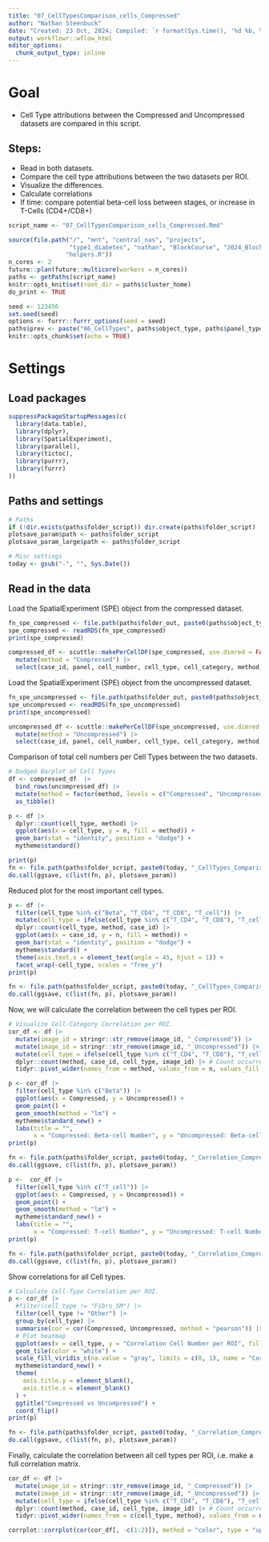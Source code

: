 ```yaml
---
title: "07_CellTypesComparison_cells_Compressed"
author: "Nathan Steenbuck"
date: "Created: 23 Oct, 2024; Compiled: `r format(Sys.time(), '%d %b, %')`"
output: workflowr::wflow_html
editor_options:
  chunk_output_type: inline
---
```



# **Goal**

- Cell Type attributions between the Compressed and Uncompressed datasets are compared in this script.

## Steps:
- Read in both datasets.
- Compare the cell type attributions between the two datasets per ROI.
- Visualize the differences.
- Calculate correlations
- If time: compare potential beta-cell loss between stages, or increase in T-Cells (CD4+/CD8+)


```r
script_name <- "07_CellTypesComparison_cells_Compressed.Rmd"

source(file.path("/", "mnt", "central_nas", "projects", 
                 "type1_diabetes", "nathan", "BlockCourse", "2024_BlockCourse", "T1D_analysis", 
                "helpers.R"))
n_cores <- 2
future::plan(future::multicore(workers = n_cores))
paths <- getPaths(script_name)
knitr::opts_knit$set(root_dir = paths$cluster_home)
do_print <- TRUE

seed <- 123456
set.seed(seed)
options <- furrr::furrr_options(seed = seed)
paths$prev <- paste("06_CellTypes", paths$object_type, paths$panel_type, sep = "_")
knitr::opts_chunk$set(echo = TRUE)
```

# **Settings**

## Load packages

```r
suppressPackageStartupMessages(c(
  library(data.table),
  library(dplyr),
  library(SpatialExperiment),
  library(parallel),
  library(tictoc),
  library(purrr),
  library(furrr)
))
```

## Paths and settings

```r
# Paths
if (!dir.exists(paths$folder_script)) dir.create(paths$folder_script)
plotsave_param$path <- paths$folder_script
plotsave_param_large$path <- paths$folder_script

# Misc settings
today <- gsub("-", "", Sys.Date())
```

##  Read in the data

Load the SpatialExperiment (SPE) object from the compressed dataset.

```r
fn_spe_compressed <- file.path(paths$folder_out, paste0(paths$object_type, "_", "Compressed.rds"))
spe_compressed <- readRDS(fn_spe_compressed)
print(spe_compressed)

compressed_df <- scuttle::makePerCellDF(spe_compressed, use.dimred = FALSE) |> 
  mutate(method = "Compressed") |> 
  select(case_id, panel, cell_number, cell_type, cell_category, method, image_id)
```

Load the SpatialExperiment (SPE) object from the uncompressed dataset.

```r
fn_spe_uncompressed <- file.path(paths$folder_out, paste0(paths$object_type, "_", "Uncompressedsce.rds"))
spe_uncompressed <- readRDS(fn_spe_uncompressed)
print(spe_uncompressed)

uncompressed_df <- scuttle::makePerCellDF(spe_uncompressed, use.dimred = FALSE) |> 
  mutate(method = "Uncompressed") |> 
  select(case_id, panel, cell_number, cell_type, cell_category, method, image_id)
```

Comparison of total cell numbers per Cell Types between the two datasets.

```r
# Dodged Barplot of Cell Types
df <- compressed_df  |> 
  bind_rows(uncompressed_df) |> 
  mutate(method = factor(method, levels = c("Compressed", "Uncompressed"))) |> 
  as_tibble()

p <- df |> 
  dplyr::count(cell_type, method) |>
  ggplot(aes(x = cell_type, y = n, fill = method)) +
  geom_bar(stat = "identity", position = "dodge") +
  mytheme$standard()

print(p)
fn <- file.path(paths$folder_script, paste0(today, "_CellTypes_Comparison_Compressed_Uncompressed", ".png"))
do.call(ggsave, c(list(fn, p), plotsave_param))
```

Reduced plot for the most important cell types.
```r
p <- df |> 
  filter(cell_type %in% c("Beta", "T_CD4", "T_CD8", "T_cell")) |> 
  mutate(cell_type = ifelse(cell_type %in% c("T_CD4", "T_CD8"), "T_cell", cell_type)) |>
  dplyr::count(cell_type, method, case_id) |>
  ggplot(aes(x = case_id, y = n, fill = method)) +
  geom_bar(stat = "identity", position = "dodge") +
  mytheme$standard() +
  theme(axis.text.x = element_text(angle = 45, hjust = 1)) + 
  facet_wrap(~cell_type, scales = "free_y")
print(p)

fn <- file.path(paths$folder_script, paste0(today, "_CellTypes_Comparison_Compressed_Uncompressed_Reduced", ".png"))
do.call(ggsave, c(list(fn, p), plotsave_param))
```

Now, we will calculate the correlation between the cell types per ROI.

```r
# Visualize Cell-Category Correlation per ROI.
cor_df <- df |> 
  mutate(image_id = stringr::str_remove(image_id, "_Compressed")) |> 
  mutate(image_id = stringr::str_remove(image_id, "_Uncompressed")) |>
  mutate(cell_type = ifelse(cell_type %in% c("T_CD4", "T_CD8"), "T_cell", cell_type)) |>
  dplyr::count(method, case_id, cell_type, image_id) |> # Count occurrences
  tidyr::pivot_wider(names_from = method, values_from = n, values_fill = 0)

p <- cor_df |> 
  filter(cell_type %in% c("Beta")) |> 
  ggplot(aes(x = Compressed, y = Uncompressed)) +
  geom_point() +
  geom_smooth(method = "lm") +
  mytheme$standard_new() +
  labs(title = "",
       x = "Compressed: Beta-cell Number", y = "Uncompressed: Beta-cell Number")
print(p)

fn <- file.path(paths$folder_script, paste0(today, "_Correlation_Compressed_Uncompressed_Beta",  ".png"))
do.call(ggsave, c(list(fn, p), plotsave_param))

p <-  cor_df |> 
  filter(cell_type %in% c("T_cell")) |> 
  ggplot(aes(x = Compressed, y = Uncompressed)) +
  geom_point() +
  geom_smooth(method = "lm") +
  mytheme$standard_new() +
  labs(title = "",
       x = "Compressed: T-cell Number", y = "Uncompressed: T-cell Number")
print(p)

fn <- file.path(paths$folder_script, paste0(today, "_Correlation_Compressed_Uncompressed_Beta",  ".png"))
do.call(ggsave, c(list(fn, p), plotsave_param))
```

Show correlations for all Cell types.
```r
# Calculate Cell-Type Correlation per ROI.
p <- cor_df |> 
  #filter(cell_type != "Fibro_SM") |> 
  filter(cell_type != "Other") |>
  group_by(cell_type) |> 
  summarise(cor = cor(Compressed, Uncompressed, method = "pearson")) |> 
  # Plot heatmap
  ggplot(aes(x = cell_type, y = "Correlation Cell Number per ROI", fill = cor)) +
  geom_tile(color = "white") +
  scale_fill_viridis_c(na.value = "gray", limits = c(0, 1), name = "Correlation") + 
  mytheme$standard_new() +
  theme(
    axis.title.y = element_blank(),
    axis.title.x = element_blank()
  ) +
  ggtitle("Compressed vs Uncompressed") + 
  coord_flip()
print(p)

fn <- file.path(paths$folder_script, paste0(today, "_Correlation_Compressed_Uncompressed", ".png"))
do.call(ggsave, c(list(fn, p), plotsave_param))
```


Finally, calculate the correlation between all cell types per ROI, 
i.e. make a full correlation matrix.

```r
cor_df <- df |> 
  mutate(image_id = stringr::str_remove(image_id, "_Compressed")) |> 
  mutate(image_id = stringr::str_remove(image_id, "_Uncompressed")) |>
  mutate(cell_type = ifelse(cell_type %in% c("T_CD4", "T_CD8"), "T_cell", cell_type)) |>
  dplyr::count(method, case_id, cell_type, image_id) |> # Count occurrences
  tidyr::pivot_wider(names_from = c(cell_type, method), values_from = n, values_fill = 0)

corrplot::corrplot(cor(cor_df[, -c(1:2)]), method = "color", type = "upper", tl.col = "black")
```
